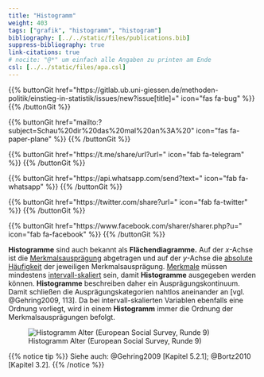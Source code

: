 ```yaml
---
title: "Histogramm"
weight: 403
tags: ["grafik", "histogramm", "histogram"]
bibliography: [../../static/files/publications.bib]
suppress-bibliography: true
link-citations: true
# nocite: "@*" um einfach alle Angaben zu printen am Ende
csl: [../../static/files/apa.csl]
---
```


{{% buttonGit href=\"https\:\/\/gitlab.ub.uni-giessen.de\/methoden-politik\/einstieg-in-statistik\/issues\/new?issue[title]=\" icon=\"fas fa-bug\" %}} {{% /buttonGit %}} 

{{% buttonGit href=\"mailto\:?subject=Schau\%20dir\%20das\%20mal\%20an\%3A\%20\" icon=\"fas fa-paper-plane\" %}} {{% /buttonGit %}}

{{% buttonGit href=\"https\:\/\/t.me\/share\/url?url=\" icon=\"fab fa-telegram\" %}} {{% /buttonGit %}}

{{% buttonGit href=\"https\:\/\/api.whatsapp.com\/send?text=\" icon=\"fab fa-whatsapp\" %}} {{% /buttonGit %}}

{{% buttonGit href=\"https\:\/\/twitter.com\/share?url=\" icon=\"fab fa-twitter\" %}} {{% /buttonGit %}}

{{% buttonGit href=\"https\:\/\/www.facebook.com\/sharer\/sharer.php?u=\" icon=\"fab fa-facebook\" %}} {{% /buttonGit %}}

**Histogramme** sind auch bekannt als **Flächendiagramme.** Auf der $x$-Achse ist die [Merkmalsausprägung](../../glossar/merkmalsauspraegung/index.html) abgetragen und auf der $y$-Achse die [absolute Häufigkeit](../glossar/absoluteHaeufigkeit.html) der jeweiligen Merkmalsausprägung. [Merkmale](../../glossar/merkmal/index.html) müssen mindestens [intervall-skaliert](../../glossar/intervallskala/index.html) sein, damit **Histogramme** ausgegeben werden können. **Histogramme** beschreiben daher ein Ausprägungskontinuum. Damit schließen die Ausprägungskategorien nahtlos aneinander an [vgl. @Gehring2009, 113]. Da bei intervall-skalierten Variablen ebenfalls eine Ordnung vorliegt, wird in einem **Histogramm** immer die Ordnung der Merkmalsausprägungen befolgt.


![Histogramm Alter (European Social Survey, Runde 9)](../images/histogramm.png){Width=60%}

{{% notice tip %}}
Siehe auch: @Gehring2009 [Kapitel 5.2.1]; @Bortz2010 [Kapitel 3.2].
{{% /notice %}}